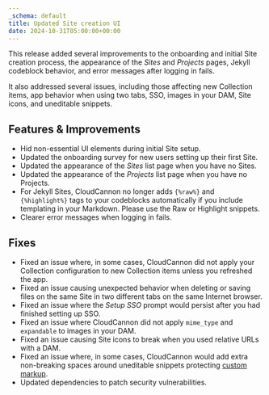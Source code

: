 ```yaml
---
_schema: default
title: Updated Site creation UI
date: 2024-10-31T05:00:00+00:00
---
```

This release added several improvements to the onboarding and initial Site creation process, the appearance of the *Sites* and *Projects* pages, Jekyll codeblock behavior, and error messages after logging in fails.

It also addressed several issues, including those affecting new Collection items, app behavior when using two tabs, SSO, images in your DAM, Site icons, and uneditable snippets.

## Features & Improvements

* Hid non-essential UI elements during initial Site setup.
* Updated the onboarding survey for new users setting up their first Site.
* Updated the appearance of the *Sites* list page when you have no Sites.
* Updated the appearance of the *Projects* list page when you have no Projects.
* For Jekyll Sites, CloudCannon no longer adds `{%raw%}` and `{%highlight%}` tags to your codeblocks automatically if you include templating in your Markdown. Please use the Raw or Highlight snippets.
* Clearer error messages when logging in fails.

## Fixes

* Fixed an issue where, in some cases, CloudCannon did not apply your Collection configuration to new Collection items unless you refreshed the app.
* Fixed an issue causing unexpected behavior when deleting or saving files on the same Site in two different tabs on the same Internet browser.
* Fixed an issue where the *Setup SSO* prompt would persist after you had finished setting up SSO.
* Fixed an issue where CloudCannon did not apply `mime_type` and `expandable` to images in your DAM.
* Fixed an issue causing Site icons to break when you used relative URLs with a DAM.
* Fixed an issue where, in some cases, CloudCannon would add extra non-breaking spaces around uneditable snippets protecting [custom markup](/documentation/developer-articles/best-practices-for-rich-text/#unsupported-html-elements-in-rich-text-editors).
* Updated dependencies to patch security vulnerabilities.
